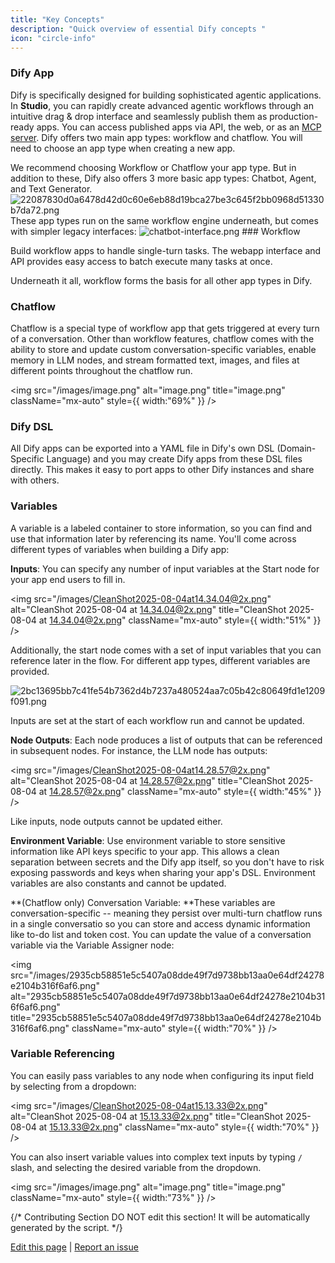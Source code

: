 ```yaml
---
title: "Key Concepts"
description: "Quick overview of essential Dify concepts "
icon: "circle-info"
---
```


### Dify App

Dify is specifically designed for building sophisticated agentic applications. In **Studio**, you can rapidly create advanced agentic workflows through an intuitive drag & drop interface and seamlessly publish them as production-ready apps. You can access published apps via API, the web, or as an [MCP server](/en/guides/application-publishing/publish-mcp). Dify offers two main app types: workflow and chatflow. You will need to choose an app type when creating a new app.

<Info>
We recommend choosing Workflow or Chatflow your app type. But in addition to these, Dify also offers 3 more basic app types: Chatbot, Agent, and Text Generator.
<img
  src="/images/22087830d0a6478d42d0c60e6eb88d19bca27be3c645f2bb0968d51330b7da72.png"
  alt="22087830d0a6478d42d0c60e6eb88d19bca27be3c645f2bb0968d51330b7da72.png"
  title="22087830d0a6478d42d0c60e6eb88d19bca27be3c645f2bb0968d51330b7da72.png"
  className="mt-1"
  style={{ width:"100%" }}
/>
These app types run on the same workflow engine underneath, but comes with simpler legacy interfaces:
<img
  src="/images/chatbot-interface.png"
  alt="chatbot-interface.png"
  title="chatbot-interface.png"
  className="mt-1"
  style={{ width:"100%" }}
/>
</Info>
### Workflow

Build workflow apps to handle single-turn tasks. The webapp interface and API provides easy access to batch execute many tasks at once.

<Info>
  Underneath it all, workflow forms the basis for all other app types in Dify.
</Info>

### Chatflow

Chatflow is a special type of workflow app that gets triggered at every turn of a conversation. Other than workflow features, chatflow comes with the ability to store and update custom conversation-specific variables, enable memory in LLM nodes, and stream formatted text, images, and files at different points throughout the chatflow run.

<img
  src="/images/image.png"
  alt="image.png"
  title="image.png"
  className="mx-auto"
  style={{ width:"69%" }}
/>

### Dify DSL

All Dify apps can be exported into a YAML file in Dify's own DSL (Domain-Specific Language) and you may create Dify apps from these DSL files directly. This makes it easy to port apps to other Dify instances and share with others.

### Variables

A variable is a labeled container to store information, so you can find and use that information later by referencing its name. You'll come across different types of variables when building a Dify app:

**Inputs**: You can specify any number of input variables at the Start node for your app end users to fill in.

<img
  src="/images/CleanShot2025-08-04at14.34.04@2x.png"
  alt="CleanShot 2025-08-04 at 14.34.04@2x.png"
  title="CleanShot 2025-08-04 at 14.34.04@2x.png"
  className="mx-auto"
  style={{ width:"51%" }}
/>

Additionally, the start node comes with a set of input variables that you can reference later in the flow. For different app types, different variables are provided.

![2bc13695bb7c41fe54b7362d4b7237a480524aa7c05b42c80649fd1e1209f091.png](/images/2bc13695bb7c41fe54b7362d4b7237a480524aa7c05b42c80649fd1e1209f091.png)

Inputs are set at the start of each workflow run and cannot be updated.

**Node Outputs**: Each node produces a list of outputs that can be referenced in subsequent nodes. For instance, the LLM node has outputs:

<img
  src="/images/CleanShot2025-08-04at14.28.57@2x.png"
  alt="CleanShot 2025-08-04 at 14.28.57@2x.png"
  title="CleanShot 2025-08-04 at 14.28.57@2x.png"
  className="mx-auto"
  style={{ width:"45%" }}
/>

Like inputs, node outputs cannot be updated either.

**Environment Variable**: Use environment variable to store sensitive information like API keys specific to your app. This allows a clean separation between secrets and the Dify app itself, so you don't have to risk exposing passwords and keys when sharing your app's DSL. Environment variables are also constants and cannot be updated.

\*\*(Chatflow only) Conversation Variable: \*\*These variables are conversation-specific -- meaning they persist over multi-turn chatflow runs in a single conversatio so you can store and access dynamic information like to-do list and token cost. You can update the value of a conversation variable via the Variable Assigner node:

<img
  src="/images/2935cb58851e5c5407a08dde49f7d9738bb13aa0e64df24278e2104b316f6af6.png"
  alt="2935cb58851e5c5407a08dde49f7d9738bb13aa0e64df24278e2104b316f6af6.png"
  title="2935cb58851e5c5407a08dde49f7d9738bb13aa0e64df24278e2104b316f6af6.png"
  className="mx-auto"
  style={{ width:"70%" }}
/>

### Variable Referencing

You can easily pass variables to any node when configuring its input field by selecting from a dropdown:

<img
  src="/images/CleanShot2025-08-04at15.13.33@2x.png"
  alt="CleanShot 2025-08-04 at 15.13.33@2x.png"
  title="CleanShot 2025-08-04 at 15.13.33@2x.png"
  className="mx-auto"
  style={{ width:"70%" }}
/>

You can also insert variable values into complex text inputs by typing `/` slash, and selecting the desired variable from the dropdown.

<img
  src="/images/image.png"
  alt="image.png"
  title="image.png"
  className="mx-auto"
  style={{ width:"73%" }}
/>

{/*
Contributing Section
DO NOT edit this section!
It will be automatically generated by the script.
*/}

[Edit this page](https://github.com/langgenius/dify-docs/edit/main/en/guides/workflow/key-concepts.mdx) | [Report an issue](https://github.com/langgenius/dify-docs/issues/new?template=docs.yml)
